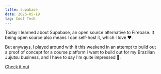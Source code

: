 ```yaml
---
title: supabase
date: 2025-05-19
tag: Cool Tech
---
```


Today I learned about Supabase, an open source alternative to Firebase.
It being open source also means I can self-host it, which I love ❤️.

But anyways, I played around with it this weekend in an attempt to build out a proof of concept
for a course platform I want to build out for my Brazilian Jujutsu business, and I have to say I'm quite impressed 🤯.

[Check it out](https://supabase.com/)
